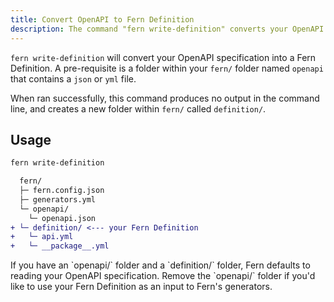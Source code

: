 ```yaml
---
title: Convert OpenAPI to Fern Definition
description: The command "fern write-definition" converts your OpenAPI specification to a Fern Definition.
---
```


`fern write-definition` will convert your OpenAPI specification into a Fern Definition. A pre-requisite is a folder within your `fern/` folder named `openapi` that contains a `json` or `yml` file.

When ran successfully, this command produces no output in the command line, and creates a new folder within `fern/` called `definition/`.

## Usage

```bash
fern write-definition
```

```diff
  fern/
  ├─ fern.config.json
  ├─ generators.yml
  └─ openapi/
    └─ openapi.json
+ └─ definition/ <--- your Fern Definition
+   └─ api.yml
+   └─ __package__.yml
```

<Callout intent="info">
If you have an `openapi/` folder and a `definition/` folder, Fern defaults to reading your OpenAPI specification. Remove the `openapi/` folder if you'd like to use your Fern Definition as an input to Fern's generators.
</Callout>